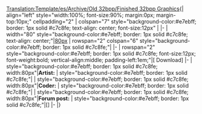 <noinclude>[[Translation:Template/es/Archive/Old 32bpp/Finished 32bpp Graphics]]</noinclude>{| align="left" style="width:100%; font-size:90%; margin:0px; margin-top:10px;" cellpadding="2"
| colspan="7" style="background-color:#e7ebff; border: 1px solid #c7c8fe; text-align: center; font-size:12px" |<strong>{{{title}}}</strong>
|-
| width="80" style="background-color:#e7ebff; border: 1px solid #c7c8fe; text-align: center;"|[[{{{image}}}|80px]]
| rowspan="2" colspan="6" style="background-color:#e7ebff; border: 1px solid #c7c8fe;"|{{{notes}}}
|-
| rowspan="2" style="background-color:#e7ebff; border: 1px solid #c7c8fe; font-size:12px; font-weight:bold; vertical-align:middle; padding-left:1em;"|[{{{file}}} Download]
|-
| style="background-color:#e7ebff; border: 1px solid #c7c8fe; width:80px"|<strong>Artist:</strong>
| style="background-color:#e7ebff; border: 1px solid #c7c8fe;"|{{{artist}}}
| style="background-color:#e7ebff; border: 1px solid #c7c8fe; width:80px"|<strong>Coder:</strong>
| style="background-color:#e7ebff; border: 1px solid #c7c8fe;"|{{{coder}}}
| style="background-color:#e7ebff; border: 1px solid #c7c8fe; width:80px"|<strong>Forum post:</strong>
| style="background-color:#e7ebff; border: 1px solid #c7c8fe;"|[{{{forum}}}]
|-
|}